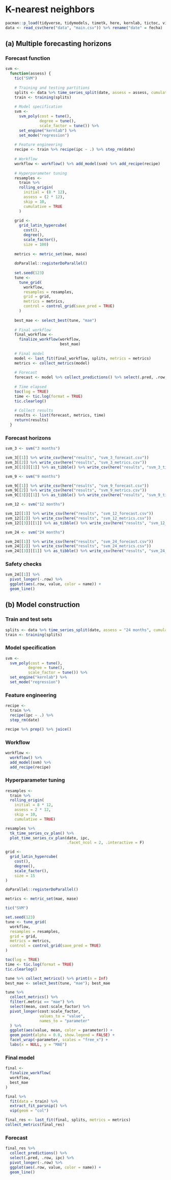 # **K-nearest neighbors**

```r
pacman::p_load(tidyverse, tidymodels, timetk, here, kernlab, tictoc, vip)
data <- read_csv(here("data", "main.csv")) %>% rename("date" = fecha)
```

## (a) Multiple forecasting horizons

### Forecast function

```r
svm <-
  function(assess) {
    tic("SVM")
    
    # Training and testing partitions
    splits <- data %>% time_series_split(date, assess = assess, cumulative = TRUE)
    train <- training(splits)
    
    # Model specification
    svm <-
      svm_poly(cost = tune(),
               degree = tune(),
               scale_factor = tune()) %>%
      set_engine("kernlab") %>%
      set_mode("regression")
    
    # Feature engineering
    recipe <- train %>% recipe(ipc ~ .) %>% step_rm(date)
    
    # Workflow
    workflow <- workflow() %>% add_model(svm) %>% add_recipe(recipe)
    
    # Hyperparameter tuning
    resamples <-
      train %>%
      rolling_origin(
        initial = (8 * 12),
        assess = (2 * 12),
        skip = 10,
        cumulative = TRUE
      )
    
    grid <-
      grid_latin_hypercube(
        cost(),
        degree(),
        scale_factor(),
        size = 100)
    
    metrics <- metric_set(mae, mase)
    
    doParallel::registerDoParallel()
    
    set.seed(123)
    tune <- 
      tune_grid(
        workflow,
        resamples = resamples,
        grid = grid,
        metrics = metrics,
        control = control_grid(save_pred = TRUE)
      )
    
    best_mae <- select_best(tune, "mae")
    
    # Final workflow
    final_workflow <-
      finalize_workflow(workflow,
                        best_mae)
    
    # Final model
    model <- last_fit(final_workflow, splits, metrics = metrics)
    metrics <- collect_metrics(model)
    
    # Forecast
    forecast <- model %>% collect_predictions() %>% select(.pred, .row, ipc)
    
    # Time elapsed
    toc(log = TRUE)
    time <- tic.log(format = TRUE)
    tic.clearlog()
    
    # Collect results
    results <- list(forecast, metrics, time)
    return(results)
  }
```

### Forecast horizons

```r
svm_3 <- svm("3 months")

svm_3[[1]] %>% write_csv(here("results", "svm_3_forecast.csv"))
svm_3[[2]] %>% write_csv(here("results", "svm_3_metrics.csv"))
svm_3[[3]][[1]] %>% as_tibble() %>% write_csv(here("results", "svm_3_time.csv"))
```

```r
svm_9 <- svm("9 months")

svm_9[[1]] %>% write_csv(here("results", "svm_9_forecast.csv"))
svm_9[[2]] %>% write_csv(here("results", "svm_9_metrics.csv"))
svm_9[[3]][[1]] %>% as_tibble() %>% write_csv(here("results", "svm_9_time.csv"))
```

```r
svm_12 <- svm("12 months")

svm_12[[1]] %>% write_csv(here("results", "svm_12_forecast.csv"))
svm_12[[2]] %>% write_csv(here("results", "svm_12_metrics.csv"))
svm_12[[3]][[1]] %>% as_tibble() %>% write_csv(here("results", "svm_12_time.csv"))
```

```r
svm_24 <- svm("24 months")

svm_24[[1]] %>% write_csv(here("results", "svm_24_forecast.csv"))
svm_24[[2]] %>% write_csv(here("results", "svm_24_metrics.csv"))
svm_24[[3]][[1]] %>% as_tibble() %>% write_csv(here("results", "svm_24_time.csv"))
```

### Safety checks

```r
svm_24[[1]] %>% 
  pivot_longer(-.row) %>% 
  ggplot(aes(.row, value, color = name)) +
  geom_line()
```

## (b) Model construction

### Train and test sets

```r
splits <- data %>% time_series_split(date, assess = "24 months", cumulative = TRUE)
train <- training(splits)
```

### Model specification

```r
svm <-
  svm_poly(cost = tune(),
          degree = tune(),
          scale_factor = tune()) %>%
  set_engine("kernlab") %>% 
  set_mode("regression")
```

### Feature engineering

```r
recipe <- 
  train %>% 
  recipe(ipc ~ .) %>% 
  step_rm(date)
```

```r
recipe %>% prep() %>% juice()
```

### Workflow

```r
workflow <- 
  workflow() %>% 
  add_model(svm) %>% 
  add_recipe(recipe)
```

### Hyperparameter tuning

```r
resamples <- 
  train %>% 
  rolling_origin(
    initial = 8 * 12,
    assess = 2 * 12,
    skip = 10,
    cumulative = TRUE)
```

```r
resamples %>%
  tk_time_series_cv_plan() %>%
  plot_time_series_cv_plan(date, ipc, 
                           .facet_ncol = 2, .interactive = F)
```

```r
grid <- 
  grid_latin_hypercube(
    cost(),
    degree(),
    scale_factor(),
    size = 15
)
```

```r
doParallel::registerDoParallel()

metrics <- metric_set(mae, mase)

tic("SVM")

set.seed(123)
tune <- tune_grid(
  workflow,
  resamples = resamples,
  grid = grid,
  metrics = metrics,
  control = control_grid(save_pred = TRUE)
)

toc(log = TRUE)
time <- tic.log(format = TRUE)
tic.clearlog()
```

```r
tune %>% collect_metrics() %>% print(n = Inf)
best_mae <- select_best(tune, "mae"); best_mae
```

```r
tune %>%
  collect_metrics() %>%
  filter(.metric == "mae") %>%
  select(mean, cost:scale_factor) %>%
  pivot_longer(cost:scale_factor,
               values_to = "value",
               names_to = "parameter"
  ) %>%
  ggplot(aes(value, mean, color = parameter)) +
  geom_point(alpha = 0.8, show.legend = FALSE) +
  facet_wrap(~parameter, scales = "free_x") +
  labs(x = NULL, y = "MAE")
```

### Final model

```r
final <- 
  finalize_workflow(
  workflow,
  best_mae
)
```

```r
final %>%
  fit(data = train) %>%
  extract_fit_parsnip() %>%
  vip(geom = "col")
```

```r
final_res <- last_fit(final, splits, metrics = metrics)
collect_metrics(final_res)
```

### Forecast

```r
final_res %>%
  collect_predictions() %>% 
  select(.pred, .row, ipc) %>% 
  pivot_longer(-.row) %>% 
  ggplot(aes(.row, value, color = name)) +
  geom_line()
```
